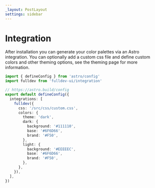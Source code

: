 ```yaml
---
_layout: PostLayout
settings: sidebar
---
```



# Integration

After <Link href="/installation">installation</Link> you can generate your color palettes via an Astro integration. You can optionally add a custom css file and define custom colors and other theming options, see the <Link href="/theming">theming page</Link> for more information.

```ts
import { defineConfig } from 'astro/config'
import fulldev from 'fulldev-ui/integration'

// https://astro.build/config
export default defineConfig({
  integrations: [
    fulldev({
      css: '/src/css/custom.css',
      colors: {
        theme: 'dark',
        dark: {
          background: '#111110',
          base: '#6F6D66',
          brand: '#F50',
        },
        light: {
          background: '#EEEEEC',
          base: '#6F6D66',
          brand: '#F50',
        },
      },
    }),
  ],
})
```

